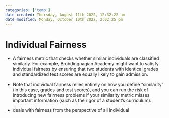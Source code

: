 ```yaml
---
categories: ['temp']
date created: Thursday, August 11th 2022, 12:32:22 am
date modified: Monday, October 10th 2022, 2:02:25 pm
---
```


# Individual Fairness
- A fairness metric that checks whether similar individuals are classified similarly. For example, Brobdingnagian Academy might want to satisfy individual fairness by ensuring that two students with identical grades and standardized test scores are equally likely to gain admission.
- Note that individual fairness relies entirely on how you define "similarity" (in this case, grades and test scores), and you can run the risk of introducing new fairness problems if your similarity metric misses important information (such as the rigor of a student’s curriculum).

- deals with fairness from the perspective of all individual



